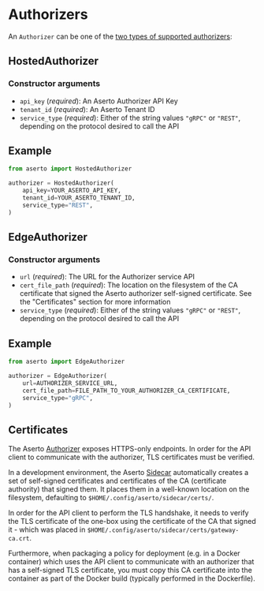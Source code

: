 # Authorizers

An `Authorizer` can be one of the [two types of supported authorizers](../../apis/authorizer/overview/#hosted-authorizer-vs-edge-authorizer):

## HostedAuthorizer

### Constructor arguments

- `api_key` (_required_): An Aserto Authorizer API Key
- `tenant_id` (_required_): An Aserto Tenant ID
- `service_type` (_required_): Either of the string values `"gRPC"` or `"REST"`, depending on the
  protocol desired to call the API

## Example

```py
from aserto import HostedAuthorizer

authorizer = HostedAuthorizer(
    api_key=YOUR_ASERTO_API_KEY,
    tenant_id=YOUR_ASERTO_TENANT_ID,
    service_type="REST",
)
```

## EdgeAuthorizer

### Constructor arguments

- `url` (_required_): The URL for the Authorizer service API
- `cert_file_path` (_required_): The location on the filesystem of the CA certificate that signed the
  Aserto authorizer self-signed certificate. See the "Certificates" section for more information
- `service_type` (_required_): Either of the string values `"gRPC"` or `"REST"`, depending on the
  protocol desired to call the API

## Example

```py
from aserto import EdgeAuthorizer

authorizer = EdgeAuthorizer(
    url=AUTHORIZER_SERVICE_URL,
    cert_file_path=FILE_PATH_TO_YOUR_AUTHORIZER_CA_CERTIFICATE,
    service_type="gRPC",
)
```

## Certificates

The Aserto [Authorizer](../../architecture/authorizer/overview) exposes HTTPS-only endpoints. In order for the API client to communicate with the authorizer, TLS certificates must be verified.

In a development environment, the Aserto [Sidecar](../../command-line-interface/aserto-cli/sidecar) automatically creates a set of self-signed certificates and certificates of the CA (certificate authority) that signed them. It places them in a well-known location on the filesystem, defaulting to `$HOME/.config/aserto/sidecar/certs/`.

In order for the API client to perform the TLS handshake, it needs to verify the TLS certificate of the one-box using the certificate of the CA that signed it - which was placed in `$HOME/.config/aserto/sidecar/certs/gateway-ca.crt`.

Furthermore, when packaging a policy for deployment (e.g. in a Docker container) which uses the API client to communicate with an authorizer that has a self-signed TLS certificate, you must copy this CA certificate into the container as part of the Docker build (typically performed in the Dockerfile).
